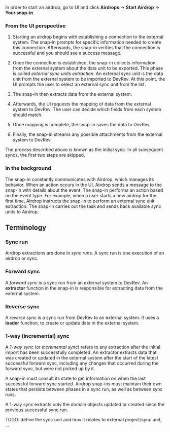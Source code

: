 In order to start an airdrop, go to UI and click **Airdrops** -> **Start Airdrop** -> **Your snap-in**.

### From the UI perspective

1. Starting an airdrop begins with establishing a connection to the external system. The snap-in prompts for specific information needed to create this connection. Afterwards, the snap-in verifies that the connection is successful and you should see a success message.

2. Once the connection is established, the snap-in collects information from the external system about the data unit to be exported. This phase is called _external sync units extraction_. An external sync unit is the data unit from the external system to be imported to DevRev. At this point, the UI prompts the user to select an external sync unit from the list.

3. The snap-in then extracts data from the external system.

4. Afterwards, the UI requests the mapping of data from the external system to DevRev. The user can decide which fields from each system should match.

5. Once mapping is complete, the snap-in saves the data to DevRev.

6. Finally, the snap-in streams any possible attachments from the external system to DevRev.

The process described above is known as the initial sync. In all subsequent syncs, the first two steps are skipped.

### In the background

The snap-in constantly communicates with Airdrop, which manages its behavior. When an action occurs in the UI, Airdrop sends a message to the snap-in with details about the event. The snap-in performs an action based on the event type. For example, when a user starts a new airdrop for the first time, Airdrop instructs the snap-in to perform an external sync unit extraction. The snap-in carries out the task and sends back available sync units to Airdrop.

## Terminology

### Sync run

Airdrop extractions are done in _sync runs_.
A sync run is one execution of an airdrop or sync.

### Forward sync

A _forward sync_ is a sync run from an external system to DevRev.
An **extractor** function in the snap-in is responsible for extracting data from the external system.

### Reverse sync

A _reverse sync_ is a sync run from DevRev to an external system.
It uses a **loader** function, to create or update data in the external system.

### 1-way (incremental) sync

A _1-way sync_ (or _incremental sync_) refers to any extraction after the initial import has been successfully completed.
An extractor extracts data that was created or updated in the external system after the start
of the latest successful forward sync, including any changes that occurred during the forward sync,
but were not picked up by it.

A snap-in must consult its state to get information on when the last successful forward sync started.
Airdrop snap-ins must maintain their own states that persists between phases in a sync run,
as well as between sync runs.

A 1-way sync extracts only the domain objects updated or created since the previous successful sync run.

TODO: define the sync unit and how it relates to external project/sync unit, ...
